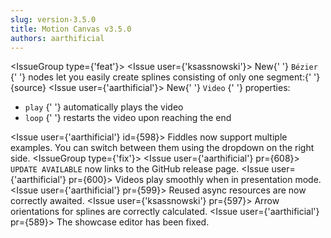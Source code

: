```yaml
---
slug: version-3.5.0
title: Motion Canvas v3.5.0
authors: aarthificial
---
```



<IssueGroup type={'feat'}>
  <Issue user={'ksassnowski'}>
    New{' '}
    <Link to="/docs/bezier-curves">
      <code>Bézier</code>
    </Link>{' '}
    nodes let you easily create splines consisting of only one segment:{' '}
    <PullRequest id={603} />
    <Fiddle className="margin-top--sm margin-bottom--sm">{source}</Fiddle>
  </Issue>
  <Issue user={'aarthificial'}>
    New{' '}
    <Link to="/api/2d/components/Video">
      <code>Video</code>
    </Link>{' '}
    properties: <PullRequest id={601} />
    <ul className="margin-top--sm margin-bottom--sm">
      <li>
        <Link to="/api/2d/components/VideoProps#play">
          <code>play</code>
        </Link>{' '}
        automatically plays the video
      </li>
      <li>
        <Link to="/api/2d/components/Video#loop">
          <code>loop</code>
        </Link>{' '}
        restarts the video upon reaching the end
      </li>
    </ul>
  </Issue>
  <Issue user={'aarthificial'} id={598}>
    Fiddles now support multiple examples. You can switch between them using the
    dropdown on the right side.
  </Issue>
</IssueGroup>
<IssueGroup type={'fix'}>
  <Issue user={'aarthificial'} pr={608}>
    <code>UPDATE AVAILABLE</code> now links to the GitHub release page.
  </Issue>
  <Issue user={'aarthificial'} pr={600}>
    Videos play smoothly when in presentation mode.
  </Issue>
  <Issue user={'aarthificial'} pr={599}>
    Reused async resources are now correctly awaited.
  </Issue>
  <Issue user={'ksassnowski'} pr={597}>
    Arrow orientations for splines are correctly calculated.
  </Issue>
  <Issue user={'aarthificial'} pr={589}>
    The showcase editor has been fixed.
  </Issue>
</IssueGroup>
